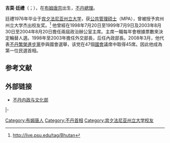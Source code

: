 {{noteTA
|T=zh-hans:吉格梅·廷里; zh-hant:吉莫·廷禮;
|1=zh-hans:吉格梅; zh-hant:吉莫;
|2=zh-hans:廷里; zh-hant:廷禮;
}}
{{Infobox officeholder
|name        = 吉莫·廷禮<br/>འཇིགས་མེད་འོད་ཟེར་ཕྲིན་ལས
|image       = 
|image_size  = 200px
|office      = [[不丹總理列表|不丹總理]]
|term_start  = 2008年4月9日
|term_end    = 2013年7月29日
|monarch     = [[吉格梅·凱薩爾·納姆耶爾·旺楚克|吉格梅·凱薩爾·納姆耶爾·旺楚克]]
|predecessor = [[肯贊·多吉|肯贊·多吉]]
|successor   = [[策林·托傑|策林·托傑]]
|term_start2  = 2003年8月30日
|term_end2    = 2004年8月18日
|monarch2     = [[吉格梅·辛格·旺楚克|吉格梅·辛格·旺楚克]]
|predecessor2 = [[肯贊·多吉|肯贊·多吉]]
|successor2   = [[益西·金巴|益西·金巴]]
|term_start3  = 1998年7月20日
|term_end3    = 1999年7月9日
|monarch3     = [[吉格梅·辛格·旺楚克|吉格梅·辛格·旺楚克]]
|predecessor3 = [[吉格梅·帕爾登·多吉|吉格梅·帕爾登·多吉]]
|successor3   = [[桑格·乃杜倫|桑格·乃杜倫]]
|birth_date  = {{birth date and age|1952|9|9|df=y}}
|birth_place = {{BHU}}[[布姆唐宗|布姆唐宗]]
|death_date  = 
|death_place = 
|alma_mater  = [[宾夕法尼亚州立大学|宾夕法尼亚州立大学]]
|party       = [[不丹繁榮進步黨|不丹繁榮進步黨]]
|religion    = [[佛教|佛教]]
}}
'''吉莫·廷禮'''（{{dz|d=འཇིགས་མེད་འོད་ཟེར་ཕྲིན་ལས།|w='Jigs-med 'Od-zer 'Phrin-las|t=Jigme Yoser Thinley}}；{{bd|1952年|9月9日|catIdx=Thinley, Jigme}}），在[[布姆唐宗|布姆唐宗]]出生，[[不丹總理|不丹總理]]。

廷禮1976年毕业于[[宾夕法尼亚州立大学|宾夕法尼亚州立大学]]，获[[公共管理硕士|公共管理硕士]]（MPA），曾被授予宾州州立大学杰出校友奖。<ref>http://live.psu.edu/tag/Bhutan</ref>
他曾經在1998年7月20日至1999年7月9日及2003年8月30日至2004年8月20日擔任兩屆政治辦公室主席。主席一職每年會根據票數來決定輪替人選。1998年至2003年擔任外交部長，后任內政部長。2008年3月，他代表[[不丹繁榮進步黨|不丹繁榮進步黨]]參與國會選舉，该党在47個[[國會|國會]]議席中取得45席。因此他成為第一位民選首相。

==参考文献==
{{reflist}}

==外部链接==
*[https://web.archive.org/web/20060220171114/http://www.bhutan.gov.bt/minofhomeandcultafrs.php 不丹内政与文化部]

{{s-start}}
{{s-off}}
{{s-bef|rows=2|before=[[肯赞·多吉|肯赞·多吉]]}}
{{s-ttl|title=[[不丹總理列表|不丹總理]]|years=2003年–2004年}}
{{s-aft|after=[[益西·金巴|益西·金巴]]}}
|-
{{s-ttl|title=[[不丹總理列表|不丹總理]]|years=2008年–2013年}}
{{s-aft|after=[[策林·托杰|策林·托杰]]}}
{{s-end}}

{{Asia-poli-bio-stub}}

{{DEFAULTSORT:Thinley, Jigme}}
[[Category:布姆唐人|Category:布姆唐人]]
[[Category:不丹首相|Category:不丹首相]]
[[Category:宾夕法尼亚州立大学校友|Category:宾夕法尼亚州立大学校友]]